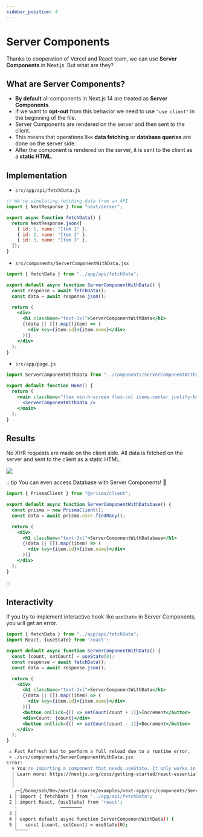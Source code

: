 ```yaml
---
sidebar_position: 4
---
```


# Server Components
Thanks to cooperation of Vercel and React team, we can use **Server Components** in Next.js.
But what are they?

## What are Server Components?
- **By default** all components in Next.js 14 are treated as **Server Components**.
- If we want to **opt-out** from this behavior we need to use `"use client"` in the beginning of the file.
- Server Components are rendered on the server and then sent to the client.
- This means that operations like **data fetching** or **database queries** are done on the server side.
- After the component is rendered on the server, it is sent to the client as a **static HTML**.

## Implementation
- `src/app/api/fetchData.js`
```js
// We're simulating fetching data from an API
import { NextResponse } from "next/server";

export async function fetchData() {
  return NextResponse.json([
    { id: 1, name: "Item 1" },
    { id: 2, name: "Item 2" },
    { id: 3, name: "Item 3" },
  ]);
}
```
- `src/components/ServerComponentWithData.jsx`
```jsx
import { fetchData } from "../app/api/fetchData";

export default async function ServerComponentWithData() {
  const response = await fetchData();
  const data = await response.json();

  return (
    <div>
      <h1 className="text-3xl">ServerComponentWithData</h1>
      {(data || []).map((item) => (
        <div key={item.id}>{item.name}</div>
      ))}
    </div>
  );
}
```
- `src/app/page.js`
```jsx
import ServerComponentWithData from "../components/ServerComponentWithData";

export default function Home() {
  return (
    <main className="flex min-h-screen flex-col items-center justify-between p-24">
      <ServerComponentWithData />
    </main>
  );
}
```

## Results
No XHR requests are made on the client side. 
All data is fetched on the server and sent to the client as a static HTML.

<img src="/img/no-xhr.png"/>

:::tip
You can even access Database with Server Components! 🚀
```jsx
import { PrismaClient } from "@prisma/client";

export default async function ServerComponentWithDatabase() {
  const prisma = new PrismaClient();
  const data = await prisma.user.findMany();

  return (
    <div>
      <h1 className="text-3xl">ServerComponentWithDatabase</h1>
      {(data || []).map((item) => (
        <div key={item.id}>{item.name}</div>
      ))}
    </div>
  );
}
```
:::

## Interactivity
If you try to implement interactive hook like `useState` in Server Components, you will get an error.
```jsx
import { fetchData } from "../app/api/fetchData";
import React, {useState} from 'react';

export default async function ServerComponentWithData() {
  const [count, setCount] = useState(0);
  const response = await fetchData();
  const data = await response.json();

  return (
    <div>
      <h1 className="text-3xl">ServerComponentWithData</h1>
      {(data || []).map((item) => (
        <div key={item.id}>{item.name}</div>
      ))}
      <button onClick={() => setCount(count + 1)}>Increment</button>
      <div>Count: {count}</div>
      <button onClick={() => setCount(count - 1)}>Decrement</button>
    </div>
  );
}
```

```bash
 ⚠ Fast Refresh had to perform a full reload due to a runtime error.
 ⨯ ./src/components/ServerComponentWithData.jsx
Error: 
  × You're importing a component that needs useState. It only works in a Client Component but none of its parents are marked with "use client", so they're Server Components by default.
  │ Learn more: https://nextjs.org/docs/getting-started/react-essentials
  │ 
  │ 
   ╭─[/home/seb/Dev/next14-course/examples/next-app/src/components/ServerComponentWithData.jsx:1:1]
 1 │ import { fetchData } from "../app/api/fetchData";
 2 │ import React, {useState} from 'react';
   ·                ────────
 3 │ 
 4 │ export default async function ServerComponentWithData() {
 5 │   const [count, setCount] = useState(0);
   ╰────
```

<JLayout/>